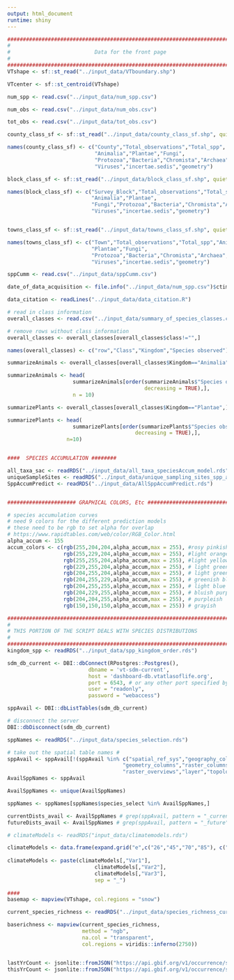 ```yaml
---
output: html_document
runtime: shiny
---
```


```r

################################################################################
#                                                                              #
#                           Data for the front page                            #
#                                                                              #
################################################################################
VTshape <- sf::st_read("../input_data/VTboundary.shp")

VTcenter <- sf::st_centroid(VTshape)

num_spp <- read.csv("../input_data/num_spp.csv")

num_obs <- read.csv("../input_data/num_obs.csv")

tot_obs <- read.csv("../input_data/tot_obs.csv")

county_class_sf <- sf::st_read("../input_data/county_class_sf.shp", quiet = TRUE)

names(county_class_sf) <- c("County","Total_observations","Total_spp",
                            "Animalia","Plantae","Fungi",
                            "Protozoa","Bacteria","Chromista","Archaea",
                            "Viruses","incertae.sedis","geometry")

block_class_sf <- sf::st_read("../input_data/block_class_sf.shp", quiet = TRUE)

names(block_class_sf) <- c("Survey_Block","Total_observations","Total_spp",
                           "Animalia","Plantae",
                           "Fungi","Protozoa","Bacteria","Chromista","Archaea",
                           "Viruses","incertae.sedis","geometry")


towns_class_sf <- sf::st_read("../input_data/towns_class_sf.shp", quiet = TRUE)

names(towns_class_sf) <- c("Town","Total_observations","Total_spp","Animalia",
                           "Plantae","Fungi",
                           "Protozoa","Bacteria","Chromista","Archaea",
                           "Viruses","incertae.sedis","geometry")

sppCumm <- read.csv("../input_data/sppCumm.csv")

date_of_data_acquisition <- file.info("../input_data/num_spp.csv")$ctime

data_citation <- readLines("../input_data/data_citation.R")

# read in class information 
overall_classes <- read.csv("../input_data/summary_of_species_classes.csv")

# remove rows without class information
overall_classes <- overall_classes[overall_classes$class!="",]

names(overall_classes) <- c("row","Class","Kingdom","Species observed")

summarizeAnimals <- overall_classes[overall_classes$Kingdom=="Animalia",]

summarizeAnimals <- head(
                     summarizeAnimals[order(summarizeAnimals$"Species observed",
                                            decreasing = TRUE),],
                     n = 10)

summarizePlants <- overall_classes[overall_classes$Kingdom=="Plantae",]

summarizePlants <- head(
                     summarizePlants[order(summarizePlants$"Species observed",
                                         decreasing = TRUE),],
                   n=10)


####  SPECIES ACCUMULATION ######## 

all_taxa_sac <- readRDS("../input_data/all_taxa_speciesAccum_model.rds")
uniqueSampleSites <- readRDS("../input_data/unique_sampling_sites_spp_accum.rds")
SppAccumPredict <- readRDS("../input_data/AllSppAccumPredict.rds")


###################### GRAPHICAL COLORS, Etc ###################################

# species accumulation curves 
# need 9 colors for the different prediction models 
# these need to be rgb to set alpha for overlap 
# https://www.rapidtables.com/web/color/RGB_Color.html
alpha_accum <- 155
accum_colors <- c(rgb(255,204,204,alpha_accum,max = 255), #rosy pinkish
                  rgb(255,229,204,alpha_accum,max = 255), #light orangey
                  rgb(255,255,204,alpha_accum,max = 255), #light yellow
                  rgb(229,255,204,alpha_accum,max = 255), # light green
                  rgb(204,255,204,alpha_accum,max = 255), # light greenish
                  rgb(204,255,229,alpha_accum,max = 255), # greenish blue
                  rgb(204,255,255,alpha_accum,max = 255), # light blue
                  rgb(204,229,255,alpha_accum,max = 255), # bluish purple
                  rgb(204,204,255,alpha_accum,max = 255), # purpleish
                  rgb(150,150,150,alpha_accum,max = 255)) # grayish

################################################################################
#
# THIS PORTION OF THE SCRIPT DEALS WITH SPECIES DISTRIBUTIONS 
#
################################################################################
kingdom_spp <- readRDS("../input_data/spp_kingdom_order.rds")

sdm_db_current <- DBI::dbConnect(RPostgres::Postgres(),
                          dbname = 'vt-sdm-current',
                          host = 'dashboard-db.vtatlasoflife.org',
                          port = 6543, # or any other port specified by your DBA
                          user = "readonly",
                          password = "webaccess")

sppAvail <- DBI::dbListTables(sdm_db_current)

# disconnect the server 
DBI::dbDisconnect(sdm_db_current)

sppNames <- readRDS("../input_data/species_selection.rds")

# take out the spatial table names # 
sppAvail <- sppAvail[!(sppAvail %in% c("spatial_ref_sys","geography_columns",
                                     "geometry_columns","raster_columns",
                                     "raster_overviews","layer","topology"))]
AvailSppNames <- sppAvail

AvailSppNames <- unique(AvailSppNames)

sppNames <- sppNames[sppNames$species_select %in% AvailSppNames,]

currentDists_avail <- AvailSppNames # grep(sppAvail, pattern = "_current", value = TRUE)
futureDists_avail <- AvailSppNames # grep(sppAvail, pattern = "_future", value = TRUE)

# climateModels <- readRDS("input_data/climatemodels.rds")

climateModels <- data.frame(expand.grid("e",c("26","45","70","85"), c("2011","2041","2071")))
    
climateModels <- paste(climateModels[,"Var1"],
                            climateModels[,"Var2"],
                            climateModels[,"Var3"],
                            sep = "_")
    
#### 
basemap <- mapview(VTshape, col.regions = "snow")   

current_species_richness <- readRDS("../input_data/species_richness_current.rds")

baserichness <- mapview(current_species_richness,
                        method = "ngb",
                        na.col = "transparent",
                        col.regions = viridis::inferno(2750))


lastYrCount <- jsonlite::fromJSON("https://api.gbif.org/v1/occurrence/search?gadmLevel1gid=USA.46_1&year=2020")$count
thisYrCount <- jsonlite::fromJSON("https://api.gbif.org/v1/occurrence/search?gadmLevel1gid=USA.46_1&year=2021")$count
```


